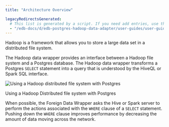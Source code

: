 ```yaml
---
title: "Architecture Overview"

legacyRedirectsGenerated:
  # This list is generated by a script. If you need add entries, use the `legacyRedirects` key.
  - "/edb-docs/d/edb-postgres-hadoop-data-adapter/user-guides/user-guide/2.0.7/architecture_overview.html"
---
```


<div id="architecture_overview" class="registered_link"></div>

Hadoop is a framework that allows you to store a large data set in a distributed file system.

The Hadoop data wrapper provides an interface between a Hadoop file system and a Postgres database. The Hadoop data wrapper transforms a Postgres `SELECT` statement into a query that is understood by the HiveQL or Spark SQL interface.

![Using a Hadoop distributed file system with Postgres](images/hadoop_distributed_file_system_with_postgres.png)

Using a Hadoop Distributed file system with Postgres 

When possible, the Foreign Data Wrapper asks the Hive or Spark server to perform the actions associated with the `WHERE` clause of a `SELECT` statement. Pushing down the `WHERE` clause improves performance by decreasing the amount of data moving across the network.

